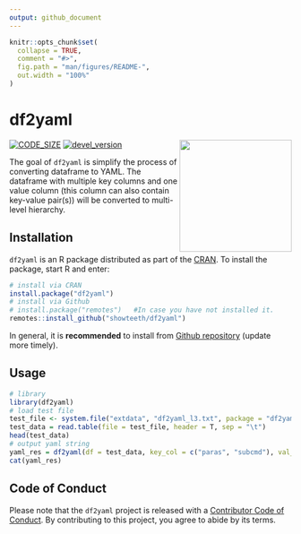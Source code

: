 ```yaml
---
output: github_document
---
```


<!-- README.md is generated from README.Rmd. Please edit that file -->

```r
knitr::opts_chunk$set(
  collapse = TRUE,
  comment = "#>",
  fig.path = "man/figures/README-",
  out.width = "100%"
)
```

# df2yaml

<img src = "man/figures/df2yaml.png" align = "right" width = "200"/>

[![CODE_SIZE](https://img.shields.io/github/languages/code-size/showteeth/df2yaml.svg)](https://github.com/showteeth/df2yaml)
[![devel_version](https://img.shields.io/badge/devel%20version-0.2.0-blue.svg)](https://github.com/showteeth/df2yaml)

The goal of `df2yaml` is simplify the process of converting dataframe to YAML. The dataframe with multiple key columns and one value column (this column can also contain key-value pair(s)) will be converted to multi-level hierarchy.

## Installation

`df2yaml` is an R package distributed as part of the [CRAN](https://cran.r-project.org/).
To install the package, start R and enter:
  
```r
# install via CRAN
install.package("df2yaml")
# install via Github
# install.package("remotes")   #In case you have not installed it.
remotes::install_github("showteeth/df2yaml")
```

In general, it is **recommended** to install from [Github repository](https://github.com/showteeth/df2yaml) (update more timely).

## Usage
```r
# library
library(df2yaml)
# load test file
test_file <- system.file("extdata", "df2yaml_l3.txt", package = "df2yaml")
test_data = read.table(file = test_file, header = T, sep = "\t")
head(test_data)
# output yaml string
yaml_res = df2yaml(df = test_data, key_col = c("paras", "subcmd"), val_col = "values")
cat(yaml_res)
```

## Code of Conduct
  
  Please note that the `df2yaml` project is released with a [Contributor Code of Conduct](https://contributor-covenant.org/version/2/0/CODE_OF_CONDUCT.html). By contributing to this project, you agree to abide by its terms.

